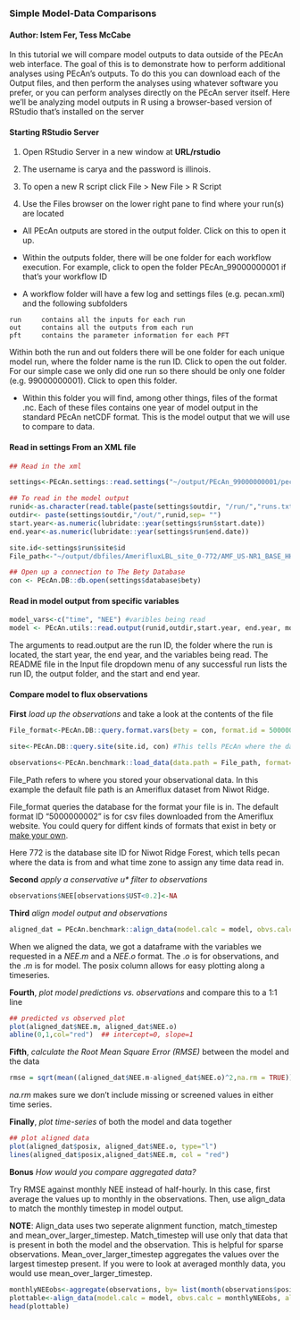 ### Simple Model-Data Comparisons

#### Author: Istem Fer, Tess McCabe

In this tutorial we will compare model outputs to data outside of the PEcAn web interface. The goal of this is to demonstrate how to perform additional analyses using PEcAn’s outputs. To do this you can download each of the Output files, and then perform the analyses using whatever software you prefer, or you can perform analyses directly on the PEcAn server itself. Here we’ll be analyzing model outputs in R using a browser-based version of RStudio that’s installed on the server

#### Starting RStudio Server

1. Open RStudio Server in a new window at **URL/rstudio**

2.	The username is carya and the password is illinois.

3.	To open a new R script click File > New File > R Script

4.	Use the Files browser on the lower right pane to find where your run(s) are located

  + All PEcAn outputs are stored in the output folder. Click on this to open it up.

  + Within the outputs folder, there will be one folder for each workflow execution. For example, click to open the folder PEcAn_99000000001 if that’s your workflow ID

  + A workflow folder will have a few log and settings files (e.g. pecan.xml) and the following subfolders

```  
run		contains all the inputs for each run
out		contains all the outputs from each run
pft		contains the parameter information for each PFT
```

Within both the run and out folders there will be one folder for each unique model run, where the folder name is the run ID. Click to open the out folder. For our simple case we only did one run so there should be only one folder (e.g. 99000000001). Click to open this folder.

  + Within this folder you will find, among other things, files of the format <year>.nc. Each of these files contains one year of model output in the standard PEcAn netCDF format. This is the model output that we will use to compare to data.


#### Read in settings From an XML file


```r
## Read in the xml

settings<-PEcAn.settings::read.settings("~/output/PEcAn_99000000001/pecan.CONFIGS.xml")

## To read in the model output
runid<-as.character(read.table(paste(settings$outdir, "/run/","runs.txt", sep=""))[1,1]) # Note: if you are using an xml from a run with multiple ensembles this line will provide only the first run id
outdir<- paste(settings$outdir,"/out/",runid,sep= "")
start.year<-as.numeric(lubridate::year(settings$run$start.date))
end.year<-as.numeric(lubridate::year(settings$run$end.date))

site.id<-settings$run$site$id
File_path<-"~/output/dbfiles/AmerifluxLBL_site_0-772/AMF_US-NR1_BASE_HH_9-1.csv"

## Open up a connection to The Bety Database
con <- PEcAn.DB::db.open(settings$database$bety)

```

#### Read in model output from specific variables
```r
model_vars<-c("time", "NEE") #varibles being read
model <- PEcAn.utils::read.output(runid,outdir,start.year, end.year, model_vars,dataframe=TRUE)
```

The arguments to read.output are the run ID, the folder where the run is located, the start year, the end year, and the variables being read. The README file in the Input file dropdown menu of any successful run lists the run ID, the output folder, and the start and end year.

####	Compare model to flux observations

**First** _load up the observations_ and take a look at the contents of the file

```r
File_format<-PEcAn.DB::query.format.vars(bety = con, format.id = 5000000002) #This matches the file with a premade "format" or a template that describes how the information in the file is organized

site<-PEcAn.DB::query.site(site.id, con) #This tells PEcAn where the data comes from

observations<-PEcAn.benchmark::load_data(data.path = File_path, format= File_format, time.row = File_format$time.row,  site = site, start_year = start.year, end_year = end.year) #This will throw an error that not all of the units can be converted. That's ok, as the units of the varibles of interest (NEE) are being converted.
```

File_Path refers to where you stored your observational data. In this example the default file path is an Ameriflux dataset from Niwot Ridge.

File_format queries the database for the format your file is in. The default format ID "5000000002" is for csv files downloaded from the Ameriflux website.
You could query for diffent kinds of formats that exist in bety or [make your own](https://pecanproject.github.io/pecan-documentation/adding-an-ecosystem-model.html#formats).

Here 772 is the database site ID for Niwot Ridge Forest, which tells pecan where the data is from and what time zone to assign any time data read in.

**Second** _apply a conservative u* filter to observations_
```r
observations$NEE[observations$UST<0.2]<-NA
```

**Third** _align model output and observations_

```r
aligned_dat = PEcAn.benchmark::align_data(model.calc = model, obvs.calc = observations, var ="NEE", align_method = "match_timestep")

```
When we aligned the data, we got a dataframe with the variables we requested in a $NEE.m$ and a $NEE.o$ format. The $.o$ is for observations, and the $.m$ is for model. The posix column allows for easy plotting along a timeseries.  

**Fourth**, _plot model predictions vs. observations_ and compare this to a 1:1 line

```r
## predicted vs observed plot
plot(aligned_dat$NEE.m, aligned_dat$NEE.o)
abline(0,1,col="red")  ## intercept=0, slope=1
```

**Fifth**, _calculate the Root Mean Square Error (RMSE)_ between the model and the data

```r
rmse = sqrt(mean((aligned_dat$NEE.m-aligned_dat$NEE.o)^2,na.rm = TRUE))
```
*na.rm* makes sure we don’t include missing or screened values in either time series.

**Finally**, _plot time-series_ of both the model and data together

```r
## plot aligned data
plot(aligned_dat$posix, aligned_dat$NEE.o, type="l")
lines(aligned_dat$posix,aligned_dat$NEE.m, col = "red")

```

**Bonus** _How would you compare aggregated data?_

Try RMSE against monthly NEE instead of half-hourly. In this case, first average the values up to monthly in the observations. Then, use align_data to match the monthly timestep in model output.

**NOTE**: Align_data uses two seperate alignment function, match_timestep and mean_over_larger_timestep. Match_timestep will use only that data that is present in both the model and the observation. This is helpful for sparse observations. Mean_over_larger_timestep aggregates the values over the largest timestep present. If you were to look at averaged monthly data, you would use mean_over_larger_timestep.

```r
monthlyNEEobs<-aggregate(observations, by= list(month(observations$posix)), simplify=TRUE, FUN =mean, na.rm= TRUE)
plottable<-align_data(model.calc = model, obvs.calc = monthlyNEEobs, align_method = "mean_over_larger_timestep", var= "NEE")
head(plottable)
```

